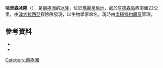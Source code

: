 {{coord|66|27|S|96|39|E|source:GNIS|display=title}}

'''哈里森冰隆'''（{{lang-en|Harrisson Ice Rises}}），是[[南極洲|南極洲]]的[[冰隆|冰隆]]，位於[[瑪麗皇后地|瑪麗皇后地]]，處於[[亨德森島_(南極洲)|亨德森島]]西南面22公里，由[[澳大拉西亞|澳大拉西亞]]探險隊發現，以生物學家命名，現時由[[南極條約體系|南極條約體系]]管理。

==參考資料==
*{{cite gnis | type = antarid | id = 6426| name = Harrisson Ice Rises | accessdate = 2012-05-29}}
*{{usgs-gazetteer|id=6426}}

{{Antarctica-geo-stub}}
[[Category:南極洲|Category:南極洲]]